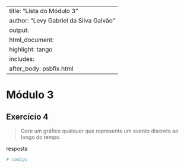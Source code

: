 
---
title: "Lista do Módulo 3"
author: "Levy Gabriel da Silva Galvão"
output: 
  html_document:
    highlight: tango
    includes:
      after_body: psbfix.html
---

# Módulo 3

## Exercício 4
> Gere um gráfico qualquer que represente um evento discreto ao longo do tempo.

resposta

```r
# codigo
```